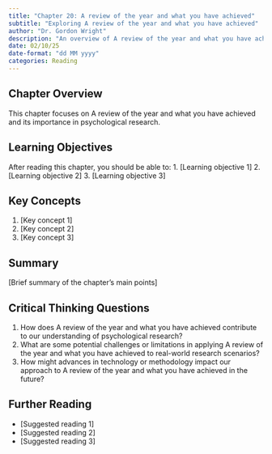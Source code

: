 ```yaml
---
title: "Chapter 20: A review of the year and what you have achieved"
subtitle: "Exploring A review of the year and what you have achieved"
author: "Dr. Gordon Wright"
description: "An overview of A review of the year and what you have achieved and its application in psychological research"
date: 02/10/25
date-format: "dd MM yyyy"
categories: Reading
---
```

## Chapter Overview
This chapter focuses on A review of the year and what you have achieved and its importance in psychological research.

## Learning Objectives
After reading this chapter, you should be able to:
1. [Learning objective 1]
2. [Learning objective 2]
3. [Learning objective 3]

## Key Concepts
1. [Key concept 1]
2. [Key concept 2]
3. [Key concept 3]

## Summary
[Brief summary of the chapter's main points]

## Critical Thinking Questions
1. How does A review of the year and what you have achieved contribute to our understanding of psychological research?
2. What are some potential challenges or limitations in applying A review of the year and what you have achieved to real-world research scenarios?
3. How might advances in technology or methodology impact our approach to A review of the year and what you have achieved in the future?

## Further Reading
- [Suggested reading 1]
- [Suggested reading 2]
- [Suggested reading 3]

